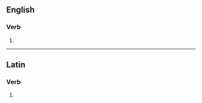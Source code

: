 ==English==

===Verb===
{{head|en|verb form}}

# {{en-third-person singular of|obsolesce}}

----

==Latin==

===Verb===
{{la-verb-form|obsolēscēs}}

# {{inflection of|obsolēscō||2|s|futr|actv|indc|lang=la}}
